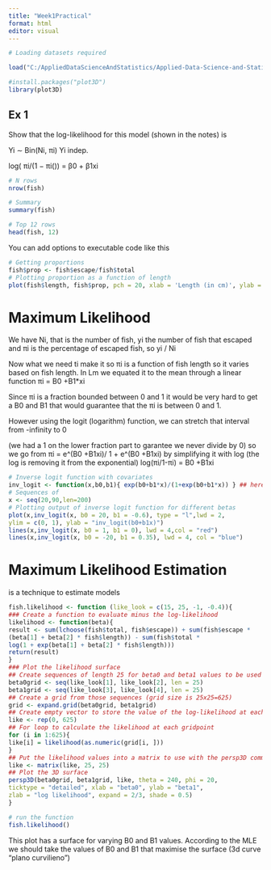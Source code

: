 ```yaml
---
title: "Week1Practical"
format: html
editor: visual
---
```


```r
# Loading datasets required

load("C:/AppliedDataScienceAndStatistics/Applied-Data-Science-and-Statistics/Term2/StatisticalDataModeling/datasets.RData")

#install.packages("plot3D")
library(plot3D)
```

## Ex 1

Show that the log-likelihood for this model (shown in the notes) is

Yi ∼ Bin(Ni, πi) Yi indep.

log( πi/(1 − πi()) = β0 + β1xi

```r

# N rows
nrow(fish)

# Summary
summary(fish)

# Top 12 rows
head(fish, 12)
```

You can add options to executable code like this

```r
# Getting proportions
fish$prop <- fish$escape/fish$total
# Plotting proportion as a function of length
plot(fish$length, fish$prop, pch = 20, xlab = 'Length (in cm)', ylab = 'Proportion escaping')
```












# Maximum Likelihood

We have Ni, that is the number of fish,
yi the number of fish that escaped and
πi is the percentage of escaped fish, so yi / Ni

Now what we need ti make it so πi is a function of fish length so it varies based on fish length.
In Lm we equated it to the mean through a linear function πi = B0 +B1*xi

Since πi is a fraction bounded between 0 and 1 it would be very hard to get a B0 and B1 that would guarantee that the πi is between 0 and 1.

However using the logit (logarithm) function, we can stretch that interval from -infinity to 0

(we had a 1 on the lower fraction part to garantee we never divide by 0)
so we go from πi = e^(B0 +B1xi)/ 1 + e^(B0 +B1xi)
by simplifying it with log (the log is removing it from the exponential)
log(πi/1-πi) = B0 +B1xi


```r
# Inverse logit function with covariates
inv_logit <- function(x,b0,b1){ exp(b0+b1*x)/(1+exp(b0+b1*x)) } ## here are are log transforming the fraction with the e^(LM)
# Sequences of
x <- seq(20,90,len=200)
# Plotting output of inverse logit function for different betas
plot(x,inv_logit(x, b0 = 20, b1 = -0.6), type = "l",lwd = 2,
ylim = c(0, 1), ylab = "inv_logit(b0+b1x)")
lines(x,inv_logit(x, b0 = 1, b1 = 0), lwd = 4,col = "red")
lines(x,inv_logit(x, b0 = -20, b1 = 0.35), lwd = 4, col = "blue")

```
# Maximum Likelihood Estimation

is a technique to estimate models

```r
fish.likelihood <- function (like_look = c(15, 25, -1, -0.4)){
### Create a function to evaluate minus the log-likelihood
likelihood <- function(beta){
result <- sum(lchoose(fish$total, fish$escape)) + sum(fish$escape *
(beta[1] + beta[2] * fish$length)) - sum(fish$total *
log(1 + exp(beta[1] + beta[2] * fish$length)))
return(result)
}
### Plot the likelihood surface
## Create sequences of length 25 for beta0 and beta1 values to be used for plotting
beta0grid <- seq(like_look[1], like_look[2], len = 25)
beta1grid <- seq(like_look[3], like_look[4], len = 25)
## Create a grid from those sequences (grid size is 25x25=625)
grid <- expand.grid(beta0grid, beta1grid)
## Create empty vector to store the value of the log-likelihood at each grid point
like <- rep(0, 625)
## For loop to calculate the likelihood at each gridpoint
for (i in 1:625){
like[i] = likelihood(as.numeric(grid[i, ]))
}
## Put the likelihood values into a matrix to use with the persp3D command
like <- matrix(like, 25, 25)
## Plot the 3D surface
persp3D(beta0grid, beta1grid, like, theta = 240, phi = 20,
ticktype = "detailed", xlab = "beta0", ylab = "beta1",
zlab = "log likelihood", expand = 2/3, shade = 0.5)
}

# run the function
fish.likelihood()

```

This plot has a surface for varying B0 and B1 values. According to the MLE we should take the values of B0 and B1 that maximise the surface (3d curve "plano curvilieno")



```r


```



```r


```

```r


```

```r


```

```r


```

```r


```

```r


```














